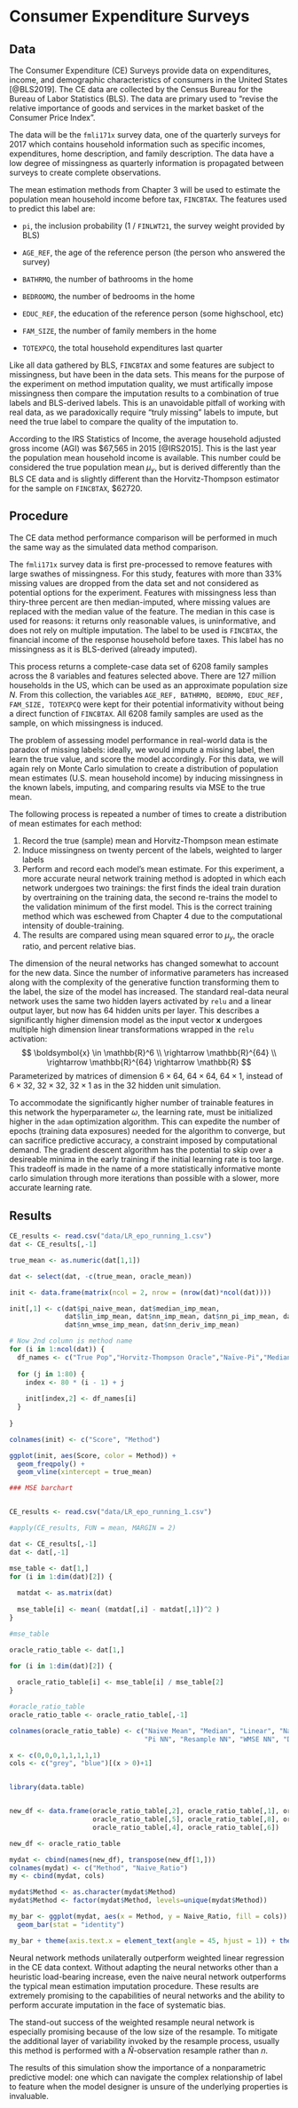 # Consumer Expenditure Surveys

## Data
The Consumer Expenditure (CE) Surveys provide data on expenditures, income, and demographic characteristics of consumers in the United States [@BLS2019]. The CE data are collected by the Census Bureau for the Bureau of Labor Statistics (BLS). The data are primary used to "revise the relative importance of goods and services in the market basket of the Consumer Price Index". 

The data will be the `fmli171x` survey data, one of the quarterly surveys for 2017 which contains household information such as specific incomes, expenditures, home description, and family description. The data have a low degree of missingness as quarterly information is propagated between surveys to create complete observations.

The mean estimation methods from Chapter 3 will be used to estimate the population mean household income before tax, `FINCBTAX`. The features used to predict this label are:

- `pi`, the inclusion probability (1 / `FINLWT21`, the survey weight provided by BLS)

- `AGE_REF`, the age of the reference person (the person who answered the survey)

- `BATHRMQ`, the number of bathrooms in the home

- `BEDROOMQ`, the number of bedrooms in the home

- `EDUC_REF`, the education of the reference person (some highschool, etc)

- `FAM_SIZE`, the number of family members in the home

- `TOTEXPCQ`, the total household expenditures last quarter

Like all data gathered by BLS, `FINCBTAX` and some features are subject to missingness, but have been in the data sets. This means for the purpose of the experiment on method imputation quality, we must artifically impose missingness then compare the imputation results to a combination of true labels and BLS-derived labels. This is an unavoidable pitfall of working with real data, as we paradoxically require "truly missing" labels to impute, but need the true label to compare the quality of the imputation to.

According to the IRS Statistics of Income, the average household adjusted gross income (AGI) was \$67,565 in 2015 [@IRS2015]. This is the last year the population mean household income is available. This number could be considered the true population mean $\mu_y$, but is derived differently than the BLS CE data and is slightly different than the Horvitz-Thompson estimator for the sample on `FINCBTAX`, \$62720.

## Procedure
The CE data method performance comparison will be performed in much the same way as the simulated data method comparison.

The `fmli171x` survey data is first pre-processed to remove features with large swathes of missingness. For this study, features with more than 33% missing values are dropped from the data set and not considered as potential options for the experiment. Features with missingness less than thiry-three percent are then median-imputed, where missing values are replaced with the median value of the feature. The median in this case is used for reasons: it returns only reasonable values, is uninformative, and does not rely on multiple imputation. The label to be used is `FINCBTAX`, the financial income of the response household before taxes. This label has no missingness as it is BLS-derived (already imputed).

This process returns a complete-case data set of 6208 family samples across the 8 variables and features selected above. There are 127 million households in the US, which can be used as an approximate population size $N$. From this collection, the variables `AGE_REF, BATHRMQ, BEDRMQ, EDUC_REF, FAM_SIZE, TOTEXPCQ` were kept for their potential informativity without being a direct function of `FINCBTAX`. All 6208 family samples are used as the sample, on which missingness is induced.

The problem of assessing model performance in real-world data is the paradox of missing labels: ideally, we would impute a missing label, then learn the true value, and score the model accordingly. For this data, we will again rely on Monte Carlo simulation to create a distribution of population mean estimates (U.S. mean household income) by inducing missingness in the known labels, imputing, and comparing results via MSE to the true mean.

The following process is repeated a number of times to create a distribution of mean estimates for each method:

1. Record the true (sample) mean and Horvitz-Thompson mean estimate
2. Induce missingness on twenty percent of the labels, weighted to larger labels
3. Perform and record each model's mean estimate. For this experiment, a more accurate neural network training method is adopted in which each network undergoes two trainings: the first finds the ideal train duration by overtraining on the training data, the second re-trains the model to the validation minimum of the first model. This is the correct training method which was eschewed from Chapter 4 due to the computational intensity of double-training. 
4. The results are compared using mean squared error to $\mu_y$, the oracle ratio, and percent relative bias. 

The dimension of the neural networks has changed somewhat to account for the new data. Since the number of informative parameters has increased along with the complexity of the generative function transforming them to the label, the size of the model has increased. The standard real-data neural network uses the same two hidden layers activated by `relu` and a linear output layer, but now has 64 hidden units per layer. This describes a significantly higher dimension model as the input vector $\boldsymbol{x}$ undergoes multiple high dimension linear transformations wrapped in the `relu` activation:
$$
\boldsymbol{x} \in \mathbb{R}^6 \\
\rightarrow \mathbb{R}^{64} \\
\rightarrow \mathbb{R}^{64} \rightarrow \mathbb{R}
$$
Parameterized by matrices of dimension $6 \times 64$, $64 \times 64$, $64 \times 1$, instead of $6 \times 32$, $32 \times 32$, $32 \times 1$ as in the 32 hidden unit simulation.

To accommodate the significantly higher number of trainable features in this network the hyperparameter $\omega$, the learning rate, must be initialized higher in the `adam` optimization algorithm. This can expedite the number of epochs (training data exposures) needed for the algorithm to converge, but can sacrifice predictive accuracy, a constraint imposed by computational demand. The gradient descent algorithm has the potential to skip over a desireable minima in the early training if the initial learning rate is too large. This tradeoff is made in the name of a more statistically informative monte carlo simulation through more iterations than possible with a slower, more accurate learning rate.

## Results

```r
CE_results <- read.csv("data/LR_epo_running_1.csv")
dat <- CE_results[,-1]

true_mean <- as.numeric(dat[1,1])

dat <- select(dat, -c(true_mean, oracle_mean))

init <- data.frame(matrix(ncol = 2, nrow = (nrow(dat)*ncol(dat))))

init[,1] <- c(dat$pi_naive_mean, dat$median_imp_mean, 
              dat$lin_imp_mean, dat$nn_imp_mean, dat$nn_pi_imp_mean, dat$nn_resamp_imp_mean,
              dat$nn_wmse_imp_mean, dat$nn_deriv_imp_mean)

# Now 2nd column is method name
for (i in 1:ncol(dat)) {
  df_names <- c("True Pop","Horvitz-Thompson Oracle","Naïve-Pi","Median Imputation","Weighted Linear Regression","NN  Naïve Imputation","NN Pi-Feature Imputation","NN Resample Imputation", "NN Weighted MSE Imputation","NN Derived-Parameter Imputation")
  
  for (j in 1:80) {
    index <- 80 * (i - 1) + j
    
    init[index,2] <- df_names[i]
  }
  
}

colnames(init) <- c("Score", "Method")

ggplot(init, aes(Score, color = Method)) +
  geom_freqpoly() +
  geom_vline(xintercept = true_mean)
```

```r
### MSE barchart


CE_results <- read.csv("data/LR_epo_running_1.csv")

#apply(CE_results, FUN = mean, MARGIN = 2)

dat <- CE_results[,-1]
dat <- dat[,-1]

mse_table <- dat[1,]
for (i in 1:dim(dat)[2]) {
  
  matdat <- as.matrix(dat)
  
  mse_table[i] <- mean( (matdat[,i] - matdat[,1])^2 )
}

#mse_table

oracle_ratio_table <- dat[1,]

for (i in 1:dim(dat)[2]) {
  
  oracle_ratio_table[i] <- mse_table[i] / mse_table[2]
}

#oracle_ratio_table
oracle_ratio_table <- oracle_ratio_table[,-1]

colnames(oracle_ratio_table) <- c("Naive Mean", "Median", "Linear", "Naive NN", 
                                  "Pi NN", "Resample NN", "WMSE NN", "Derived NN")

x <- c(0,0,0,1,1,1,1,1)
cols <- c("grey", "blue")[(x > 0)+1]


library(data.table)


new_df <- data.frame(oracle_ratio_table[,2], oracle_ratio_table[,1], oracle_ratio_table[,3],
                     oracle_ratio_table[,5], oracle_ratio_table[,8], oracle_ratio_table[,7], 
                     oracle_ratio_table[,4], oracle_ratio_table[,6])

new_df <- oracle_ratio_table

mydat <- cbind(names(new_df), transpose(new_df[1,]))
colnames(mydat) <- c("Method", "Naive_Ratio")
my <- cbind(mydat, cols)

mydat$Method <- as.character(mydat$Method)
mydat$Method <- factor(mydat$Method, levels=unique(mydat$Method))

my_bar <- ggplot(mydat, aes(x = Method, y = Naive_Ratio, fill = cols)) + 
  geom_bar(stat = "identity")

my_bar + theme(axis.text.x = element_text(angle = 45, hjust = 1)) + theme(legend.position="none")

```

Neural network methods unilaterally outperform weighted linear regression in the CE data context. Without adapting the neural networks other than a heuristic load-bearing increase, even the naive neural network outperforms the typical mean estimation imputation procedure. These results are extremely promising to the capabilities of neural networks and the ability to perform accurate imputation in the face of systematic bias.

The stand-out success of the weighted resample neural network is especially promising because of the low size of the resample. To mitigate the additional layer of variability invoked by the resample process, usually this method is performed with a $\hat{N}$-observation resample rather than $n$.

The results of this simulation show the importance of a nonparametric predictive model: one which can navigate the complex relationship of label to feature when the model designer is unsure of the underlying properties is invaluable.